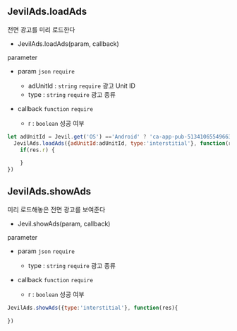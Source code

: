 ## JevilAds.loadAds

전면 광고를 미리 로드한다
- JevilAds.loadAds(param, callback)

parameter

- param `json` `require` 
  - adUnitId : `string` `require` 광고 Unit ID
  - type : `string` `require` 광고 종류
    
- callback `function` `require` 
  - r : `boolean` 성공 여부


```js filename="Example code"
let adUnitId = Jevil.get('OS') =='Android' ? 'ca-app-pub-5134106554966339/2997583641' : 'ca-app-pub-5134106554966339/3446237835'
  JevilAds.loadAds({adUnitId:adUnitId, type:'interstitial'}, function(res){
    if(res.r) {
      
    }
})
```

## JevilAds.showAds

미리 로드해놓은 전면 광고를 보여준다
- Jevil.showAds(param, callback)

parameter

- param `json` `require`
  - type : `string` `require` 광고 종류
    
- callback `function` `require` 
  - r : `boolean` 성공 여부


```js filename="Example code"
JevilAds.showAds({type:'interstitial'}, function(res){
  
})

```